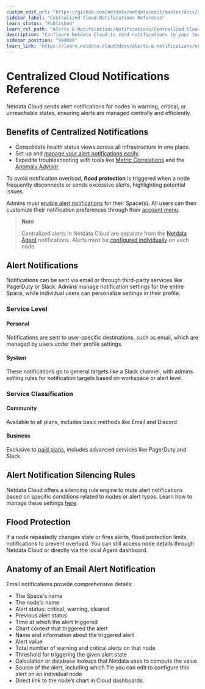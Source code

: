 ```yaml
---
custom_edit_url: "https://github.com/netdata/netdata/edit/master/docs/alerts-and-notifications/notifications/centralized-cloud-notifications/centralized-cloud-notifications-reference.md"
sidebar_label: "Centralized Cloud Notifications Reference"
learn_status: "Published"
learn_rel_path: "Alerts & Notifications/Notifications/Centralized Cloud Notifications"
description: "Configure Netdata Cloud to send notifications to your team whenever any node on your infrastructure triggers an alert threshold."
sidebar_position: "904080"
learn_link: "https://learn.netdata.cloud/docs/alerts-&-notifications/notifications/centralized-cloud-notifications/centralized-cloud-notifications-reference"
---
```


# Centralized Cloud Notifications Reference

Netdata Cloud sends alert notifications for nodes in warning, critical, or unreachable states, ensuring alerts are managed centrally and efficiently.

## Benefits of Centralized Notifications

- Consolidate health status views across all infrastructure in one place.
- Set up and [manage your alert notifications easily](/docs/alerts-&-notifications/notifications/centralized-cloud-notifications/manage-notification-methods).
- Expedite troubleshooting with tools like [Metric Correlations](/docs/machine-learning-and-anomaly-detection/metric-correlations) and the [Anomaly Advisor](/docs/dashboards-and-charts/anomaly-advisor-tab).

To avoid notification overload, **flood protection** is triggered when a node frequently disconnects or sends excessive alerts, highlighting potential issues.

Admins must [enable alert notifications](/docs/alerts-&-notifications/notifications/centralized-cloud-notifications/manage-notification-methods#manage-space-notification-settings) for their Space(s). All users can then customize their notification preferences through their [account menu](/docs/alerts-&-notifications/notifications/centralized-cloud-notifications/manage-notification-methods#manage-user-notification-settings).

> **Note**
>
> Centralized alerts in Netdata Cloud are separate from the [Netdata Agent](/docs/alerts-&-notifications/notifications) notifications. Alerts must be [configured individually](/docs/alerts-&-notifications/alert-configuration-reference) on each node.

## Alert Notifications

Notifications can be sent via email or through third-party services like PagerDuty or Slack. Admins manage notification settings for the entire Space, while individual users can personalize settings in their profile.

### Service Level

#### Personal

Notifications are sent to user-specific destinations, such as email, which are managed by users under their profile settings.

#### System

These notifications go to general targets like a Slack channel, with admins setting rules for notification targets based on workspace or alert level.

### Service Classification

#### Community

Available to all plans, includes basic methods like Email and Discord.

#### Business

Exclusive to [paid plans](/docs/netdata-cloud/netdata-plans), includes advanced services like PagerDuty and Slack.

## Alert Notification Silencing Rules

Netdata Cloud offers a silencing rule engine to mute alert notifications based on specific conditions related to nodes or alert types. Learn how to manage these settings [here](/docs/alerts-&-notifications/notifications/centralized-cloud-notifications/manage-alert-notification-silencing-rules).

## Flood Protection

If a node repeatedly changes state or fires alerts, flood protection limits notifications to prevent overload. You can still access node details through Netdata Cloud or directly via the local Agent dashboard.

## Anatomy of an Email Alert Notification

Email notifications provide comprehensive details:

- The Space's name
- The node's name
- Alert status: critical, warning, cleared
- Previous alert status
- Time at which the alert triggered
- Chart context that triggered the alert
- Name and information about the triggered alert
- Alert value
- Total number of warning and critical alerts on that node
- Threshold for triggering the given alert state
- Calculation or database lookups that Netdata uses to compute the value
- Source of the alert, including which file you can edit to configure this alert on an individual node
- Direct link to the node’s chart in Cloud dashboards.

